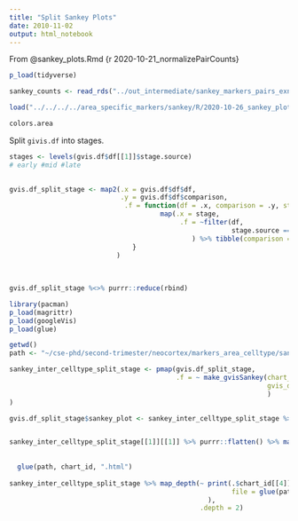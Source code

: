 ```yaml
---
title: "Split Sankey Plots"
date: 2010-11-02
output: html_notebook
---
```


From @sankey_plots.Rmd
{r 2020-10-21_normalizePairCounts}

```r
p_load(tidyverse)

sankey_counts <- read_rds("../out_intermediate/sankey_markers_pairs_exnLineage.rds")

load("../../../../area_specific_markers/sankey/R/2020-10-26_sankey_plots.RData")
```

```r
colors.area
```

Split `givis.df` into stages.
```r

stages <- levels(gvis.df$df[[1]]$stage.source)
# early #mid #late
 

gvis.df_split_stage <- map2(.x = gvis.df$df$df,
                            .y = gvis.df$df$comparison,
                             .f = function(df = .x, comparison = .y, stage = stages) {
                                      map(.x = stage,
                                           .f = ~filter(df,
                                                        stage.source == .x & stage.target == .x)
                                              ) %>% tibble(comparison = comparison, stage = stages, split_df = .)
                               }
                           )                 
                                                  
                               
                  
gvis.df_split_stage %<>% purrr::reduce(rbind)
```

```r
library(pacman)
p_load(magrittr)
p_load(googleVis)
p_load(glue)

getwd()
path <- "~/cse-phd/second-trimester/neocortex/markers_area_celltype/sankey_plots/out/split_by_stage/sankey_"

sankey_inter_celltype_split_stage <- pmap(gvis.df_split_stage,
                                          .f = ~ make_gvisSankey(chart_id = paste(..1, ..2, sep = "_"), 
                                                                 gvis_df_x = ungroup(..3)
                                                                 )
)

gvis.df_split_stage$sankey_plot <- sankey_inter_celltype_split_stage %>% map(~.[[4]])


sankey_inter_celltype_split_stage[[1]][[1]] %>% purrr::flatten() %>% map() map(~ .$chart_id[1]) %>% print(tag = "chart", file = glue(path, chart_id, ".html"))
  
  
  glue(path, chart_id, ".html")
  
sankey_inter_celltype_split_stage %>% map_depth(~ print(.$chart_id[[4]], tag = "chart",
                                                        file = glue(path, chart_id, ".html"),
                                                  ), 
                                                .depth = 2)
```


